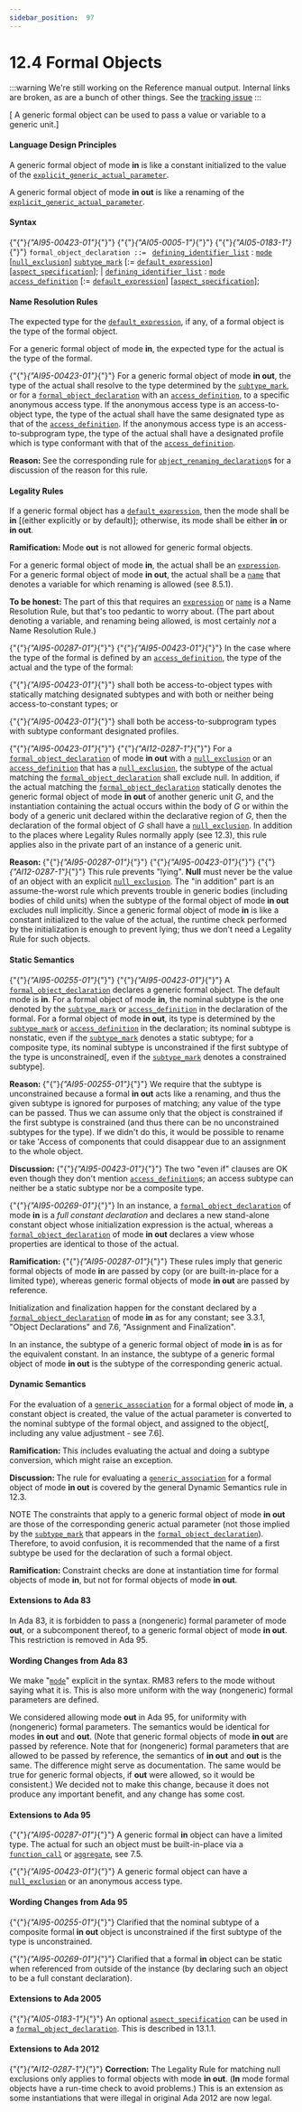 ---
sidebar_position:  97
---

# 12.4  Formal Objects

:::warning
We're still working on the Reference manual output.  Internal links are broken,
as are a bunch of other things.
See the [tracking issue](https://github.com/ada-lang-io/ada-lang-io/issues/20)
:::


<p>[ A generic formal object can be used to pass a value or variable to a generic unit.] </p>

#### Language Design Principles

<p>A generic formal object of mode <strong>in</strong> is like a constant initialized to the value of the <code><a href="./AA-12.3#S0318">explicit_generic_actual_parameter</a></code>.</p>
<p>A generic formal object of mode <strong>in out</strong> is like a renaming of the <code><a href="./AA-12.3#S0318">explicit_generic_actual_parameter</a></code>. </p>

#### Syntax

<p>{"{"}<em>{"AI95-00423-01"}</em>{"}"} {"{"}<em>{"AI05-0005-1"}</em>{"}"} {"{"}<em>{"AI05-0183-1"}</em>{"}"} <code>formal_object_declaration</code><a id="S0319"></a><code> ::= </code>    <code><a href="./AA-3.3#S0033">defining_identifier_list</a></code> : <code><a href="./AA-6.1#S0208">mode</a></code> [<code><a href="./AA-3.10#S0083">null_exclusion</a></code>] <code><a href="./AA-3.2#S0028">subtype_mark</a></code> [:= <code><a href="./AA-3.7#S0063">default_expression</a></code>]        [<code><a href="./AA-13.1#S0346">aspect_specification</a></code>];  |  <code><a href="./AA-3.3#S0033">defining_identifier_list</a></code> : <code><a href="./AA-6.1#S0208">mode</a></code> <code><a href="./AA-3.10#S0084">access_definition</a></code> [:= <code><a href="./AA-3.7#S0063">default_expression</a></code>]        [<code><a href="./AA-13.1#S0346">aspect_specification</a></code>];</p>

#### Name Resolution Rules

<p>The expected type for the <code><a href="./AA-3.7#S0063">default_expression</a></code>, if any, of a formal object is the type of the formal object.</p>
<p>For a generic formal object of mode <strong>in</strong>, the expected type for the actual is the type of the formal.</p>
<p>{"{"}<em>{"AI95-00423-01"}</em>{"}"} For a generic formal object of mode <strong>in out</strong>, the type of the actual shall resolve to the type determined by the <code><a href="./AA-3.2#S0028">subtype_mark</a></code>, or for a <code><a href="./AA-12.4#S0319">formal_object_declaration</a></code> with an <code><a href="./AA-3.10#S0084">access_definition</a></code>, to a specific anonymous access type. If the anonymous access type is an access-to-object type, the type of the actual shall have the same designated type as that of the <code><a href="./AA-3.10#S0084">access_definition</a></code>. If the anonymous access type is an access-to-subprogram type, the type of the actual shall have a designated profile which is type conformant with that of the <code><a href="./AA-3.10#S0084">access_definition</a></code>. </p>
<p><strong>Reason: </strong>See the corresponding rule for <code><a href="./AA-8.5#S0239">object_renaming_declaration</a></code>s for a discussion of the reason for this rule. </p>

#### Legality Rules

<p>If a generic formal object has a <code><a href="./AA-3.7#S0063">default_expression</a></code>, then the mode shall be <strong>in</strong> [(either explicitly or by default)]; otherwise, its mode shall be either <strong>in</strong> or <strong>in out</strong>. </p>
<p><strong>Ramification: </strong>Mode <strong>out</strong> is not allowed for generic formal objects. </p>
<p>For a generic formal object of mode <strong>in</strong>, the actual shall be an <code><a href="./AA-4.4#S0132">expression</a></code>. For a generic formal object of mode <strong>in out</strong>, the actual shall be a <code><a href="./AA-4.1#S0091">name</a></code> that denotes a variable for which renaming is allowed (see 8.5.1). </p>
<p><strong>To be honest: </strong>The part of this that requires an <code><a href="./AA-4.4#S0132">expression</a></code> or <code><a href="./AA-4.1#S0091">name</a></code> is a Name Resolution Rule, but that's too pedantic to worry about. (The part about denoting a variable, and renaming being allowed, is most certainly <em>not</em> a Name Resolution Rule.) </p>
<p>{"{"}<em>{"AI95-00287-01"}</em>{"}"} {"{"}<em>{"AI95-00423-01"}</em>{"}"} In the case where the type of the formal is defined by an <code><a href="./AA-3.10#S0084">access_definition</a></code>, the type of the actual and the type of the formal:</p>
<p>{"{"}<em>{"AI95-00423-01"}</em>{"}"} shall both be access-to-object types with statically matching designated subtypes and with both or neither being access-to-constant types; or </p>
<p>{"{"}<em>{"AI95-00423-01"}</em>{"}"} shall both be access-to-subprogram types with subtype conformant designated profiles. </p>
<p>{"{"}<em>{"AI95-00423-01"}</em>{"}"} {"{"}<em>{"AI12-0287-1"}</em>{"}"} For a <code><a href="./AA-12.4#S0319">formal_object_declaration</a></code> of mode <strong>in out</strong> with a <code><a href="./AA-3.10#S0083">null_exclusion</a></code> or an <code><a href="./AA-3.10#S0084">access_definition</a></code> that has a <code><a href="./AA-3.10#S0083">null_exclusion</a></code>, the subtype of the actual matching the <code><a href="./AA-12.4#S0319">formal_object_declaration</a></code> shall exclude null. In addition, if the actual matching the <code><a href="./AA-12.4#S0319">formal_object_declaration</a></code> statically denotes the generic formal object of mode <strong>in out</strong> of another generic unit <em>G</em>, and the instantiation containing the actual occurs within the body of <em>G</em> or within the body of a generic unit declared within the declarative region of <em>G</em>, then the declaration of the formal object of <em>G</em> shall have a <code><a href="./AA-3.10#S0083">null_exclusion</a></code>. In addition to the places where Legality Rules normally apply (see 12.3), this rule applies also in the private part of an instance of a generic unit.</p>
<p><strong>Reason: </strong>{"{"}<em>{"AI95-00287-01"}</em>{"}"} {"{"}<em>{"AI95-00423-01"}</em>{"}"} {"{"}<em>{"AI12-0287-1"}</em>{"}"} This rule prevents "lying". <strong>Null</strong> must never be the value of an object with an explicit <code><a href="./AA-3.10#S0083">null_exclusion</a></code>. The "in addition" part is an assume-the-worst rule which prevents trouble in generic bodies (including bodies of child units) when the subtype of the formal object of mode <strong>in out</strong> excludes null implicitly. Since a generic formal object of mode <strong>in</strong> is like a constant initialized to the value of the actual, the runtime check performed by the initialization is enough to prevent lying; thus we don't need a Legality Rule for such objects. </p>

#### Static Semantics

<p>{"{"}<em>{"AI95-00255-01"}</em>{"}"} {"{"}<em>{"AI95-00423-01"}</em>{"}"} A <code><a href="./AA-12.4#S0319">formal_object_declaration</a></code> declares a generic formal object. The default mode is <strong>in</strong>. For a formal object of mode <strong>in</strong>, the nominal subtype is the one denoted by the <code><a href="./AA-3.2#S0028">subtype_mark</a></code> or <code><a href="./AA-3.10#S0084">access_definition</a></code> in the declaration of the formal. For a formal object of mode <strong>in out</strong>, its type is determined by the <code><a href="./AA-3.2#S0028">subtype_mark</a></code> or <code><a href="./AA-3.10#S0084">access_definition</a></code> in the declaration; its nominal subtype is nonstatic, even if the <code><a href="./AA-3.2#S0028">subtype_mark</a></code> denotes a static subtype; for a composite type, its nominal subtype is unconstrained if the first subtype of the type is unconstrained[, even if the <code><a href="./AA-3.2#S0028">subtype_mark</a></code> denotes a constrained subtype]. </p>
<p><strong>Reason: </strong>{"{"}<em>{"AI95-00255-01"}</em>{"}"} We require that the subtype is unconstrained because a formal <strong>in out</strong> acts like a renaming, and thus the given subtype is ignored for purposes of matching; any value of the type can be passed. Thus we can assume only that the object is constrained if the first subtype is constrained (and thus there can be no unconstrained subtypes for the type). If we didn't do this, it would be possible to rename or take 'Access of components that could disappear due to an assignment to the whole object. </p>
<p><strong>Discussion: </strong>{"{"}<em>{"AI95-00423-01"}</em>{"}"} The two "even if" clauses are OK even though they don't mention <code><a href="./AA-3.10#S0084">access_definition</a></code>s; an access subtype can neither be a static subtype nor be a composite type. </p>
<p>{"{"}<em>{"AI95-00269-01"}</em>{"}"} In an instance, a <code><a href="./AA-12.4#S0319">formal_object_declaration</a></code> of mode <strong>in</strong> is a <em>full constant declaration</em> and declares a new stand-alone constant object whose initialization expression is the actual, whereas a <code><a href="./AA-12.4#S0319">formal_object_declaration</a></code> of mode <strong>in out</strong> declares a view whose properties are identical to those of the actual. </p>
<p><strong>Ramification: </strong>{"{"}<em>{"AI95-00287-01"}</em>{"}"} These rules imply that generic formal objects of mode <strong>in</strong> are passed by copy (or are built-in-place for a limited type), whereas generic formal objects of mode <strong>in out</strong> are passed by reference.</p>
<p>Initialization and finalization happen for the constant declared by a <code><a href="./AA-12.4#S0319">formal_object_declaration</a></code> of mode <strong>in</strong> as for any constant; see 3.3.1, "Object Declarations" and 7.6, "Assignment and Finalization".</p>
<p>In an instance, the subtype of a generic formal object of mode <strong>in</strong> is as for the equivalent constant. In an instance, the subtype of a generic formal object of mode <strong>in out</strong> is the subtype of the corresponding generic actual. </p>

#### Dynamic Semantics

<p>For the evaluation of a <code><a href="./AA-12.3#S0317">generic_association</a></code> for a formal object of mode <strong>in</strong>, a constant object is created, the value of the actual parameter is converted to the nominal subtype of the formal object, and assigned to the object[, including any value adjustment - see 7.6]. </p>
<p><strong>Ramification: </strong>This includes evaluating the actual and doing a subtype conversion, which might raise an exception. </p>
<p><strong>Discussion: </strong>The rule for evaluating a <code><a href="./AA-12.3#S0317">generic_association</a></code> for a formal object of mode <strong>in out</strong> is covered by the general Dynamic Semantics rule in 12.3. </p>
<p>NOTE   The constraints that apply to a generic formal object of mode <strong>in out</strong> are those of the corresponding generic actual parameter (not those implied by the <code><a href="./AA-3.2#S0028">subtype_mark</a></code> that appears in the <code><a href="./AA-12.4#S0319">formal_object_declaration</a></code>). Therefore, to avoid confusion, it is recommended that the name of a first subtype be used for the declaration of such a formal object. </p>
<p><strong>Ramification: </strong>Constraint checks are done at instantiation time for formal objects of mode <strong>in</strong>, but not for formal objects of mode <strong>in out</strong>. </p>

#### Extensions to Ada 83

<p>In Ada 83, it is forbidden to pass a (nongeneric) formal parameter of mode <strong>out</strong>, or a subcomponent thereof, to a generic formal object of mode <strong>in out</strong>. This restriction is removed in Ada 95. </p>

#### Wording Changes from Ada 83

<p>We make "<code><a href="./AA-6.1#S0208">mode</a></code>" explicit in the syntax. RM83 refers to the mode without saying what it is. This is also more uniform with the way (nongeneric) formal parameters are defined.</p>
<p>We considered allowing mode <strong>out</strong> in Ada 95, for uniformity with (nongeneric) formal parameters. The semantics would be identical for modes <strong>in out</strong> and <strong>out</strong>. (Note that generic formal objects of mode <strong>in out</strong> are passed by reference. Note that for (nongeneric) formal parameters that are allowed to be passed by reference, the semantics of <strong>in out</strong> and <strong>out</strong> is the same. The difference might serve as documentation. The same would be true for generic formal objects, if <strong>out</strong> were allowed, so it would be consistent.) We decided not to make this change, because it does not produce any important benefit, and any change has some cost. </p>

#### Extensions to Ada 95

<p>{"{"}<em>{"AI95-00287-01"}</em>{"}"} A generic formal <strong>in</strong> object can have a limited type. The actual for such an object must be built-in-place via a <code><a href="./AA-6.4#S0218">function_call</a></code> or <code><a href="./AA-4.3#S0106">aggregate</a></code>, see 7.5.</p>
<p>{"{"}<em>{"AI95-00423-01"}</em>{"}"} A generic formal object can have a <code><a href="./AA-3.10#S0083">null_exclusion</a></code> or an anonymous access type. </p>

#### Wording Changes from Ada 95

<p>{"{"}<em>{"AI95-00255-01"}</em>{"}"} Clarified that the nominal subtype of a composite formal <strong>in out</strong> object is unconstrained if the first subtype of the type is unconstrained.</p>
<p>{"{"}<em>{"AI95-00269-01"}</em>{"}"} Clarified that a formal <strong>in</strong> object can be static when referenced from outside of the instance (by declaring such an object to be a full constant declaration). </p>

#### Extensions to Ada 2005

<p>{"{"}<em>{"AI05-0183-1"}</em>{"}"} An optional <code><a href="./AA-13.1#S0346">aspect_specification</a></code> can be used in a <code><a href="./AA-12.4#S0319">formal_object_declaration</a></code>. This is described in 13.1.1. </p>

#### Extensions to Ada 2012

<p>{"{"}<em>{"AI12-0287-1"}</em>{"}"} <strong>Correction:</strong> The Legality Rule for matching null exclusions only applies to formal objects with mode <strong>in out</strong>. (<strong>In</strong> mode formal objects have a run-time check to avoid problems.) This is an extension as some instantiations that were illegal in original Ada 2012 are now legal. </p>
